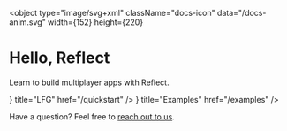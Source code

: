 
<object
  type="image/svg+xml"
  className="docs-icon"
  data="/docs-anim.svg"
  width={152}
  height={220}
></object>

<h1 className="overview-masthead">
  <span>Hello, </span>
  <span>Reflect</span>
</h1>

<p className="overview-byline">
  <span>Learn to build multiplayer apps with Reflect.</span>
</p>

<Cards>
  <Card icon={<QuickStarts />} title="LFG" href="/quickstart" />
  <Card icon={<Examples />} title="Examples" href="/examples" />
</Cards>

Have a question? Feel free to [reach out to us](mailto://hi@reflect.net).
